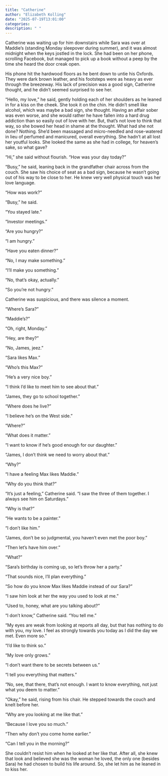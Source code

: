 ```yaml
---
title: "Catherine"
author: "Elizabeth Kolling"
date: "2025-07-19T13:01:00"
categories: 
description: " "
---
```



Catherine was waiting up for him downstairs while Sara was over at Maddie’s (standing Monday sleepover during summer), and it was almost midnight when the keys jostled in the lock. She had been on her phone, scrolling Facebook, but managed to pick up a book without a peep by the time she heard the door creak open. 

His phone hit the hardwood floors as he bent down to untie his Oxfords. They were dark brown leather, and his footsteps were as heavy as ever through the breezeway. His lack of precision was a good sign, Catherine thought, and he didn’t seemed surprised to see her.

“Hello, my love,” he said, gently holding each of her shoulders as he leaned in for a kiss on the  cheek. She took it on the chin. He didn’t smell like alcohol, which was maybe a bad sign, she thought. Having an affair sober was even worse, and she would rather he have fallen into a hard drug addiction than so easily out of love with her. But, that's not love to think that way, so she bowed her head in shame at the thought. What had she not done? Nothing. She'd been massaged and micro-needled and rose-watered in lieu of perfumed and manicured, overall everything. She hadn’t at all lost her youtful looks. She looked the same as she had in college, for heaven’s sake, so what gave?

“Hi,” she said without flourish. “How was your day today?”

“Busy,” he said, leaning back in the grandfather chair across from the couch. She saw his choice of seat as a bad sign, because he wasn’t going out of his way to be close to her. He knew very well physical touch was her love language. 

“How was work?”

“Busy,” he said.

“You stayed late.”

“Investor meetings.” 

"Are you hungry?"

"I am hungry."

“Have you eaten dinner?”

“No, I may make something.”

“I’ll make you something.”

“No, that’s okay, actually.”

"So you're not hungry."

Catherine was suspicious, and there was silence a moment.

“Where’s Sara?”

“Maddie’s?”

“Oh, right, Monday.”

“Hey, are they?”

“No, James, jeez.” 

“Sara likes Max.”

“Who’s this Max?”

“He’s a very nice boy.”

“I think I’d like to meet him to see about that.”

“James, they go to school together.”

“Where does he live?”

“I believe he’s on the West side.”

“Where?”

“What does it matter.”

“I want to know if he’s good enough for our daughter.”

“James, I don’t think we need to worry about that.”

“Why?”

“I have a feeling Max likes Maddie.” 

“Why do you think that?”

“It’s just a feeling,” Catherine said. “I saw the three of them together. I always see him on Saturdays.”

“Why is that?”

“He wants to be a painter.” 

“I don’t like him.” 

“James, don’t be so judgmental, you haven’t even met the poor boy."

“Then let’s have him over.”

“What?”

“Sara’s birthday is coming up, so let’s throw her a party.”

“That sounds nice, I’ll plan everything.”	

“So how do you know Max likes Maddie instead of our Sara?”

“I saw him look at her the way you used to look at me.”

“Used to, honey, what are you talking about?”

“I don’t know,” Catherine said. “You tell me.”

“My eyes are weak from looking at reports all day, but that has nothing to do with you, my love. I feel as strongly towards you today as I did the day we met. Even more so.”

“I’d like to think so.”

“My love only grows.”

“I don’t want there to be secrets between us.”

“I tell you everything that matters.”

“No, see, that there, that’s not enough. I want to know everything, not just what you deem to matter.” 

“Okay,” he said, rising from his chair. He stepped towards the couch and knelt before her. 

“Why are you looking at me like that.”

“Because I love you so much.” 

“Then why don’t you come home earlier.” 

“Can I tell you in the morning?”

She couldn’t resist him when he looked at her like that. After all, she knew that look and believed she was the woman he loved, the only one (besides Sara) he had chosen to build his life around. So, she let him as he leaned in to kiss her. 

